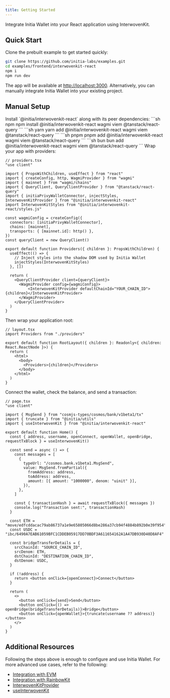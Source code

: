 ```yaml
---
title: Getting Started
---
```


Integrate Initia Wallet into your React application using InterwovenKit.

## Quick Start

Clone the prebuilt example to get started quickly:

```bash
git clone https://github.com/initia-labs/examples.git
cd examples/frontend/interwovenkit-react
npm i
npm run dev
```

The app will be available at [http://localhost:3000](http://localhost:3000/). Alternatively, you can manually integrate Initia Wallet into your existing project.

## Manual Setup

<Steps>
 <Step title="Installation"> 
  Install `@initia/interwovenkit-react` along with its peer dependencies:

  <Tabs>
    <Tab title="npm">
    ```sh npm
    npm install @initia/interwovenkit-react wagmi viem @tanstack/react-query
    ```
    </Tab>
    <Tab title="yarn">
    ```sh yarn
    yarn add @initia/interwovenkit-react wagmi viem @tanstack/react-query
    ```
    </Tab>
    <Tab title="pnpm">
    ```sh pnpm
    pnpm add @initia/interwovenkit-react wagmi viem @tanstack/react-query
    ```
    </Tab>
    <Tab title="bun">
    ```sh bun
    bun add @initia/interwovenkit-react wagmi viem @tanstack/react-query
    ```
    </Tab>
  </Tabs>
 </Step>
 <Step title="Configure Providers">
  Wrap your app with providers:

  ```tsx
  // providers.tsx
  "use client"

  import { PropsWithChildren, useEffect } from "react"
  import { createConfig, http, WagmiProvider } from "wagmi"
  import { mainnet } from "wagmi/chains"
  import { QueryClient, QueryClientProvider } from "@tanstack/react-query"
  import { initiaPrivyWalletConnector, injectStyles, InterwovenKitProvider } from "@initia/interwovenkit-react"
  import InterwovenKitStyles from "@initia/interwovenkit-react/styles.js"

  const wagmiConfig = createConfig({
    connectors: [initiaPrivyWalletConnector],
    chains: [mainnet],
    transports: { [mainnet.id]: http() },
  })
  const queryClient = new QueryClient()

  export default function Providers({ children }: PropsWithChildren) {
    useEffect(() => {
      // Inject styles into the shadow DOM used by Initia Wallet
      injectStyles(InterwovenKitStyles)
    }, [])

    return (
      <QueryClientProvider client={queryClient}>
        <WagmiProvider config={wagmiConfig}>
            <InterwovenKitProvider defaultChainId="YOUR_CHAIN_ID">{children}</InterwovenKitProvider>
        </WagmiProvider>
      </QueryClientProvider>
    )
  }
  ```

  Then wrap your application root:

  ```tsx
  // layout.tsx
  import Providers from "./providers"

  export default function RootLayout({ children }: Readonly<{ children: React.ReactNode }>) {
    return (
      <html>
        <body>
          <Providers>{children}</Providers>
        </body>
      </html>
    )
  }
  ```
 </Step>
 <Step title="Basic Example">
  Connect the wallet, check the balance, and send a transaction:

  ```tsx
  // page.tsx
  "use client"

  import { MsgSend } from "cosmjs-types/cosmos/bank/v1beta1/tx"
  import { truncate } from "@initia/utils"
  import { useInterwovenKit } from "@initia/interwovenkit-react"

  export default function Home() {
    const { address, username, openConnect, openWallet, openBridge, requestTxBlock } = useInterwovenKit()

    const send = async () => {
      const messages = [
        {
          typeUrl: "/cosmos.bank.v1beta1.MsgSend",
          value: MsgSend.fromPartial({
            fromAddress: address,
            toAddress: address,
            amount: [{ amount: "1000000", denom: "uinit" }],
          }),
        },
      ]

      const { transactionHash } = await requestTxBlock({ messages })
      console.log("Transaction sent:", transactionHash)
    }
    
    const ETH = "move/edfcddacac79ab86737a1e9e65805066d8be286a37cb94f4884b892b0e39f954"
    const USDC = "ibc/6490A7EAB61059BFC1CDDEB05917DD70BDF3A611654162A1A47DB930D40D8AF4"

    const bridgeTransferDetails = {
      srcChainId: "SOURCE_CHAIN_ID",
      srcDenom: ETH,
      dstChainId: "DESTINATION_CHAIN_ID",
      dstDenom: USDC,
    }
    
    if (!address) {
      return <button onClick={openConnect}>Connect</button>
    }

    return (
      <>
        <button onClick={send}>Send</button>
        <button onClick={() => openBridge(bridgeTransferDetails)}>Bridge</button>
        <button onClick={openWallet}>{truncate(username ?? address)}</button>
      </>
    )
  }
  ```
 </Step>
</Steps>


## Additional Resources

Following the steps above is enough to configure and use Initia Wallet. For more advanced use cases, refer to the following:

- [Integration with EVM](./integration/evm)
- [Integration with RainbowKit](./integration/rainbowkit)
- [InterwovenKitProvider](./reference/interwovenkit-provider)
- [useInterwovenKit](./reference/useinterwovenkit)
